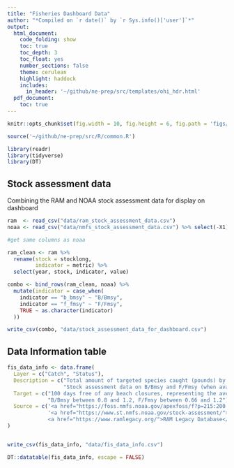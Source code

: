 ```yaml
---
title: "Fisheries Dashboard Data"
author: "*Compiled on `r date()` by `r Sys.info()['user']`*"
output: 
  html_document:
    code_folding: show
    toc: true
    toc_depth: 3
    toc_float: yes
    number_sections: false
    theme: cerulean
    highlight: haddock
    includes: 
      in_header: '~/github/ne-prep/src/templates/ohi_hdr.html'
  pdf_document:
    toc: true
---
```


```r

knitr::opts_chunk$set(fig.width = 10, fig.height = 6, fig.path = 'figs/', message = FALSE, warning = FALSE)

source('~/github/ne-prep/src/R/common.R')

library(readr)
library(tidyverse)
library(DT)
```

## Stock assessment data

Combining the RAM and NOAA stock assessment data for display on dashboard

```r
ram  <- read_csv("data/ram_stock_assessment_data.csv")
noaa <- read_csv("data/nmfs_stock_assessment_data.csv") %>% select(-X1)

#get same columns as noaa

ram_clean <- ram %>%
  rename(stock = stocklong,
         indicator = metric) %>%
  select(year, stock, indicator, value)

combo <- bind_rows(ram_clean, noaa) %>%
  mutate(indicator = case_when(
    indicator == "b_bmsy" ~ "B/Bmsy",
    indicator == "f_fmsy" ~ "F/Fmsy",
    TRUE ~ as.character(indicator)
  ))

write_csv(combo, "data/stock_assessment_data_for_dashboard.csv")

```

## Data Information table

```r
fis_data_info <- data.frame(
  Layer = c("Catch", "Status"),
  Description = c("Total amount of targeted species caught (pounds) by statistical area",
                  "Stock assessment data on B/Bmsy and F/Fmsy (when available) to indicate health of the stock. This data comes from NMFS for US managed stocks and the RAM Legacy Database for migratory species"),
  Target = c("100 days free of any beach closures, representing the average length of the swimming season for the region",
             "B/Bmsy between 0.8 and 1.2, F/Fmsy between 0.66 and 1.2"),
  Source = c('<a href="https://foss.nmfs.noaa.gov/apexfoss/f?p=215:200:5979977158626:::::">NOAA Fisheries (NMFS) Commercial Landings</a>',
             '<a href="https://www.st.nmfs.noaa.gov/stock-assessment/">National Marine Fisheries Service (emailed)</a>
             <a href="https://www.ramlegacy.org/">RAM Legacy Database</a>')
)


write_csv(fis_data_info, "data/fis_data_info.csv")

DT::datatable(fis_data_info, escape = FALSE)
```






